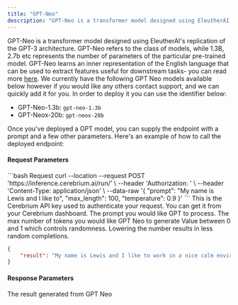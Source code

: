 ```yaml
---
title: "GPT-Neo"
description: "GPT-Neo is a transformer model designed using EleutherAI's replication of the GPT-3 architecture"
---
```


GPT-Neo is a transformer model designed using EleutherAI's replication of the GPT-3 architecture. GPT-Neo refers to the class of models, while 1.3B, 2.7b etc represents the number of parameters of the particular pre-trained model.
GPT-Neo learns an inner representation of the English language that can be used to extract features useful for downstream tasks- you can read more [here](https://www.eleuther.ai/research/projects/gpt-neo/). 
We currently have the following GPT Neo models available below however if you would like any others contact support, and we can quickly add it for you. In order to deploy it you can use the identifier below:
- GPT-Neo-1.3b: `gpt-neo-1.3b`
- GPT-Neox-20b: `gpt-neox-20b`

Once you've deployed a GPT model, you can supply the endpoint with a prompt and a few other parameters.  Here's an example of how to call the deployed endpoint:

#### Request Parameters

<RequestExample>
```bash Request
  curl --location --request POST 'https://inference.cerebrium.ai/run/<YOUR_ENDPOINT>' \
      --header 'Authorization: <API_KEY>' \
      --header 'Content-Type: application/json' \
      --data-raw '{
        "prompt": "My name is Lewis and I like to",
        "max_length": 100,
        "temperature": 0.9
    }'
```
</RequestExample>

<ParamField header="Authorization" type="string" required>
  This is the Cerebrium API key used to authenticate your request. You can get it from your Cerebrium dashboard.
</ParamField>
<ParamField body="prompt" type="string" required>
   The prompt you would like GPT to process.
</ParamField>
<ParamField body="max_length" type="string" required>
   The max number of tokens you would like GPT Neo to generate
</ParamField>
<ParamField body="temperature" type="string" required>
   Value between 0 and 1 which controls randomness. Lowering the number results in less random completions.
</ParamField>

<ResponseExample>

```json Response
{
    "result": "My name is Lewis and I like to work in a nice calm environment. I recently moved into my own house but I have an office in the same building which is why I work at my desk rather than driving from place to place. I have always"
}
```
</ResponseExample>

#### Response Parameters

<ResponseField name="result" type="string" required>
  The result generated from GPT Neo
</ResponseField>



